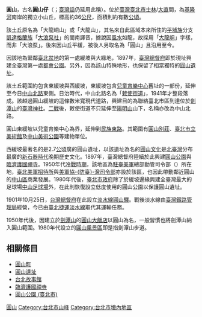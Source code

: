 {{no footnotes|time=2020-03-24T12:57:57+00:00}}
{{unreferenced|time=2020-03-24T12:57:57+00:00}}
{{Infobox Mountain
| 名稱        = 圓山
| 照片        = Taipei MRT Danshui Line between Yuanshan Station and Jiantan Station.jpg
| 照片說明    = 自[[臺北捷運淡水線|臺北捷運淡水線]]西側東望圓山
| 海拔        = {{convert|36|m|ft|0}}
| 位置        = {{ROC-TW}}[[臺北市|臺北市]]
| 山脈        = 
| 相對高度    =
| 座標        = 
| 地形圖      = 
| 類別        = 
| 年齡        = 
| 最近噴發    = 
| 首次登頂    =
| 最容易的攀登路線 =
| pushpin_map = Taiwan
| pushpin_map_caption = 
| latd=25  |latm= 04  |lats=  23  |latNS=N
| longd=121 |longm=31  |longs=18  |longEW=E
}}
'''圓山'''，古名'''圓山仔'''（{{lang-nan-tw|Înn-suann-á}}；[[臺灣話|臺灣話]]仍延用此稱）。位於[[臺灣|臺灣]][[臺北市|臺北市]][[士林區|士林]]/[[大直|大直]]間，為[[基隆河|基隆河]]南岸的獨立小山丘，標高約36[[公尺|公尺]]，面積則約有數[[公頃|公頃]]。

該土丘原名為「大龍峒山」或「大龍山」，其名來自此區域本來所住的[[平埔族|平埔族]]分支[[凱達格蘭族|凱達格蘭族]]「[[大浪泵社|大浪泵社]]」的閩南譯音，據說因[[風水|風水]]如龍，故採用「[[大龍峒|大龍峒]]」字樣，而非「大浪泵」。後來因山丘平緩，被後人另取名為「圓山」且沿用至今。

因該地為緊鄰[[臺北盆地|臺北盆地]]的第一處緩坡與大綠地，1897年，[[臺灣總督府|臺灣總督府]]即於現址興建全臺灣第一處[[都會公園|都會公園]]。另外，因為該山特殊地形，也保留了相當獨特的[[圓山遺址|圓山遺址]]。

該土丘範圍約包含東緩坡與西緩坡，東緩坡包含[[臺北市立兒童育樂中心|兒童育樂中心]]舊址的一部份，延伸至今日[[中山北路_(臺北市)|中山北路]]東側。日治時代，中山北路名為「[[敕使街道|敕使街道]]」，1941年才整段落成。該越過圓山緩坡的這條數米寬現代道路，興建目的為聯絡臺北市區到達位於[[劍潭山|劍潭山]]的[[臺灣神社|臺灣神社]]。[[二戰|二戰]]後，敕使街道不只延伸至[[陽明山|陽明山]]山下，名稱亦改為中山北路。

圓山東緩坡以兒童育樂中心為界，延伸到[[民族東路|民族東路]]。其範圍有[[圓山別莊|圓山別莊]]、[[臺北市立美術館|臺北市立美術館]]及[[中山美術公園|中山美術公園]]等建物單位。

西緩坡最著名的是2.7[[公頃|公頃]]廣的圓山遺址，以該遺址為名的[[圓山文化|圓山文化]]是[[北臺灣|北臺灣]]分布最廣的[[新石器時代|新石器時代]]晚期歷史文化。1897年，臺灣總督府陸續於此興建[[圓山公園_(臺北市)|圓山公園]]與[[臨濟護國禪寺|臨濟護國禪寺]]。1950年代[[冷戰時期|冷戰時期]]，該地區為[[駐臺美軍|駐臺美軍]]總部勤管司令部（{{lang|en|Headquarters Support Activity, Taipei}}）所在地，[[臺北美軍招待所|臺北美軍招待所]]與[[美軍協防臺灣司令部|美軍協-{防臺}-灣司令部]]亦設於該區，也因此帶動鄰近圓山的[[中山區_(台北市)|中山區]]商業發展。1980年代後，[[臺北市政府|臺北市政府]]除了於緩坡邊緣興建全臺灣最大的足球場[[中山足球場|中山足球場]]外，在此則恢復設立低度使用的圓山公園以保護圓山遺址。

1901年10月25日，[[台灣總督府|台灣總督府]]在此設立[[臺鐵淡水線|淡水線]][[圓山站|圓山驛]]。戰後淡水線由[[臺灣鐵路管理局|臺灣鐵路管理局]]經營，今已由[[臺北捷運淡水線|臺北捷運淡水線]]取代其運輸任務。

1950年代後，因建立於[[劍潭山|劍潭山]]的[[圓山大飯店|圓山大飯店]]以圓山為名，一般習慣也將劍潭山納入圓山範圍。1980年代設立的[[圓山風景區|圓山風景區]]即是指劍潭山步道。

== 相關條目 ==
{{Commons cat|Yuanshan}}

* [[圓山町|圓山町]]
* [[圓山遺址|圓山遺址]]
* [[台北故事館|台北故事館]]
* [[臨濟護國禪寺|臨濟護國禪寺]]
* [[圓山公園_(臺北市)|圓山公園 (臺北市)]]

[[Category:圓山|圓山]]
[[Category:台北市山峰|Category:台北市山峰]]
[[Category:台北市境內地區|Category:台北市境內地區]]